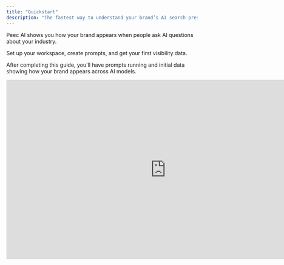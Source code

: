 ```yaml
---
title: "Quickstart"
description: "The fastest way to understand your brand’s AI search presence."
---
```


Peec AI shows you how your brand appears when people ask AI questions about your industry.

Set up your workspace, create prompts, and get your first visibility data.

After completing this guide, you'll have prompts running and initial data showing how your brand appears across AI models.

<iframe width="840" height="472.5" src="https://www.youtube.com/embed/Cmq_8EzawNw?si=xFGYd3YYDLyEr1Id&controls=0" title="YouTube video player" frameborder="0" allow="accelerometer; autoplay; clipboard-write; encrypted-media; gyroscope; picture-in-picture; web-share" referrerpolicy="strict-origin-when-cross-origin" allowfullscreen />

## Step 1: Set up your Workspace

<Info>
  **The workspace name must exactly match your brand.**

  It is the term we use when analyzing responses, so it’s important that it reflects your actual brand.

  You’ll also see your brand listed under “Competitors” because our system treats your brand as one of the competitors during the analysis process.
</Info>

Define your brand basics in the **Workspace** settings:

- **Brand name:** the name of the brand exactly as you want us to look for it in AI responses
- **Domain:** brand’s main website domain
- **IP Address:** choose where to run prompts from
- **Models:** select which AI models to track based on your plan

![Peec AI LLM Search Brand Visibility 1 Pn](/images/Peec-AI-LLM-search-brand-visibility-1.png)

## Step 2: Create your first prompts

Prompts are the actual questions people type into ChatGPT, Perplexity, Google, and other AI tools — they're essential for generating your data.

For example, "What project management tool would be best for a remote team of 10 people with a tight budget?"

Navigate to the **Prompts** page in your sidebar and start with 3-5 questions where you’d want your brand to appear.

Quick start options:

- **Use suggestions:** Accept prompts we generate based on your website and industry.

![Peec AI LLM Search Brand Visibility 3 Gi](/images/Peec-AI-LLM-search-brand-visibility-3.gif)

- **Add manually:** Click **Add** and enter your own questions.

![download.gif](/images/download.gif)

## Step 3: Review your Dashboard

Within 24 hours, check your dashboard for your first visibility data. Learn how to read your results in our [dashboard guide.](/understanding-your-dashboard)